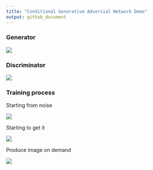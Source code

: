 ```yaml
---
title: "Conditional Generative Adversial Network Demo"
output: github_document
---
```



### Generator

![](www/Generator.png)

### Discriminator

![](www/Discriminator.png)

### Training process

Starting from noise

![](www/DCGAN_iter_1.png)

Starting to get it

![](www/DCGAN_iter_200.png)

Produce image on demand

![](www/DCGAN_iter_500.png)

